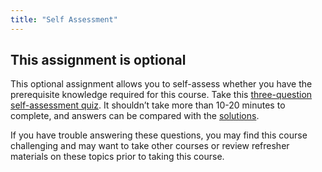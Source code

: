 ```yaml
---
title: "Self Assessment"
---
```


## This assignment is optional

This optional assignment allows you to self-assess whether you have the prerequisite knowledge required for this course. Take this [three-question self-assessment quiz](../content/self-assessment.pdf). It shouldn't take more than 10-20 minutes to complete, and answers can be compared with the [solutions](../content/self-assessment-solutions.pdf).

If you have trouble answering these questions, you may find this course challenging and may want to take other courses or review refresher materials on these topics prior to taking this course.
